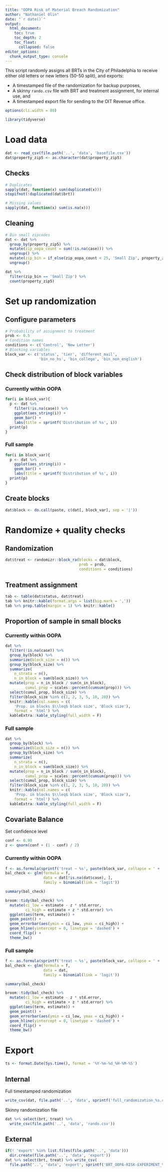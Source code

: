 ```yaml
---
title: "OOPA Risk of Material Breach Randomization"
author: "Nathaniel Olin"
date: "`r date()`"
output: 
  html_document:
    toc: true
    toc_depth: 2
    toc_float:
      collapsed: false
editor_options: 
  chunk_output_type: console
---
```


This script randomly assigns all BRTs in the City of Philadelphia to receive either old letters or new letters (50-50 split), and exports:

* A timestamped file of the randomization for backup purposes,
* A skinny `rando.csv` file with BRT and treatment assignment, for internal use, and
* A timestamped export file for sending to the OIT Revenue office.

```r
options(cli.width = 80)
```

```r
library(tidyverse)
```

# Load data

```r
dat <- read_csv(file.path('..', 'data', 'basefile.csv'))
dat$property_zip5 <- as.character(dat$property_zip5)
```

## Checks

```r
# Duplicates
sapply(dat, function(x) sum(duplicated(x)))
stopifnot(!duplicated(dat$brt))

# Missing values
sapply(dat, function(x) sum(is.na(x)))
```

## Cleaning

```r
# Bin small zipcodes
dat <- dat %>% 
  group_by(property_zip5) %>%
  mutate(zip_oopa_count = sum(!is.na(case))) %>%
  ungroup() %>%
  mutate(zip_bin = if_else(zip_oopa_count < 25, 'Small Zip', property_zip5)) %>%
  ungroup()

dat %>%
  filter(zip_bin == 'Small Zip') %>%
  count(property_zip5)
```

# Set up randomization

## Configure parameters

```r
# Probability of assignment to treatment
prob <- 0.5
# Condition names
conditions <- c('Control', 'New Letter')
# Blocking variables
block_var <- c('status', 'tier', 'different_mail',
               'bin_no_hs', 'bin_college', 'bin_non_english')
```

## Check distribution of block variables {.tabset}

### Currently within OOPA

```r
for(i in block_var){
  p <- dat %>%
    filter(!is.na(case)) %>%
    ggplot(aes_string(i)) + 
    geom_bar() +
    labs(title = sprintf('Distribution of %s', i))
  print(p)
}
```

### Full sample

```r
for(i in block_var){
  p <- dat %>%
    ggplot(aes_string(i)) + 
    geom_bar() +
    labs(title = sprintf('Distribution of %s', i))
  print(p)
}
```

## Create blocks

```r
dat$block <- do.call(paste, c(dat[, block_var], sep = '|'))
```

# Randomize + quality checks

## Randomization

```r
dat$treat <- randomizr::block_ra(blocks = dat$block, 
                                 prob = prob,
                                 conditions = conditions)
```

## Treatment assignment

```r
tab <- table(dat$status, dat$treat)
tab %>% knitr::kable(format.args = list(big.mark = ','))
tab %>% prop.table(margin = 1) %>% knitr::kable()
```

## Proportion of sample in small blocks {.tabset}

### Currently within OOPA

```r
dat %>%
  filter(!is.na(case)) %>%
  group_by(block) %>%
  summarize(block_size = n()) %>%
  group_by(block_size) %>%
  summarize(
    n_strata = n(),
    n_in_block = sum(block_size)) %>%
  mutate(prop = n_in_block / sum(n_in_block),
         cumul_prop = scales::percent(cumsum(prop))) %>%
  select(cumul_prop, block_size) %>%
  filter(block_size %in% c(1, 2, 3, 5, 10, 20)) %>%
  knitr::kable(col.names = c(
    'Prop. in blocks $\\leq$ block size', 'Block size'),
    format = 'html') %>%
  kableExtra::kable_styling(full_width = F)
```

### Full sample

```r
dat %>%
  group_by(block) %>%
  summarize(block_size = n()) %>%
  group_by(block_size) %>%
  summarize(
    n_strata = n(),
    n_in_block = sum(block_size)) %>%
  mutate(prop = n_in_block / sum(n_in_block),
         cumul_prop = scales::percent(cumsum(prop))) %>%
  select(cumul_prop, block_size) %>%
  filter(block_size %in% c(1, 2, 3, 5, 10, 20)) %>%
  knitr::kable(col.names = c(
    'Prop. in blocks $\\leq$ block size', 'Block size'),
    format = 'html') %>%
  kableExtra::kable_styling(full_width = F)
```

## Covariate Balance {.tabset}

Set confidence level

```r
conf <- 0.90
z <- qnorm(conf + (1 - conf) / 2)
```

### Currently within OOPA

```r
f <- as.formula(sprintf('treat ~ %s', paste(block_var, collapse = ' + ')))
bal_check <- glm(formula = f, 
                 data = dat[!is.na(dat$case), ], 
                 family = binomial(link = 'logit'))

summary(bal_check)

broom::tidy(bal_check) %>%
  mutate(ci_low = estimate - z * std.error,
         ci_high = estimate + z * std.error) %>%
  ggplot(aes(term, estimate)) + 
  geom_point() + 
  geom_errorbar(aes(ymin = ci_low, ymax = ci_high)) +
  geom_hline(yintercept = 0, linetype = 'dashed') +
  coord_flip() +
  theme_bw()
```

### Full sample 

```r
f <- as.formula(sprintf('treat ~ %s', paste(block_var, collapse = ' + ')))
bal_check <- glm(formula = f, 
                 data = dat, 
                 family = binomial(link = 'logit'))

summary(bal_check)

broom::tidy(bal_check) %>%
  mutate(ci_low = estimate - z * std.error,
         ci_high = estimate + z * std.error) %>%
  ggplot(aes(term, estimate)) + 
  geom_point() + 
  geom_errorbar(aes(ymin = ci_low, ymax = ci_high)) +
  geom_hline(yintercept = 0, linetype = 'dashed') +
  coord_flip() +
  theme_bw()
```


# Export

```r
ts <- format.Date(Sys.time(), format = '%Y-%m-%d_%H-%M-%S')
```

## Internal

Full timestamped randomization

```r
write_csv(dat, file.path('..', 'data', sprintf('full_randomization_%s.csv', ts)))
```

Skinny randomization file

```r
dat %>% select(brt, treat) %>%
  write_csv(file.path('..', 'data', 'rando.csv'))
```

## External

```r
if(! 'export' %in% list.files(file.path('..', 'data')))
  dir.create(file.path('..', 'data', 'export'))
dat %>% select(brt, treat) %>% write_csv(
  file.path('..', 'data', 'export', sprintf('BRT_OOPA-RISK-EXPERIMENT_%s.csv', ts)))
```

